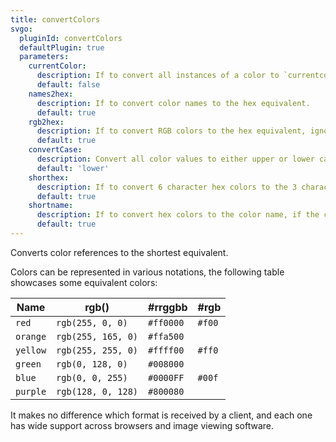 ```yaml
---
title: convertColors
svgo:
  pluginId: convertColors
  defaultPlugin: true
  parameters:
    currentColor:
      description: If to convert all instances of a color to `currentcolor`. This means to inherit the active foreground color, for example in HTML5 this would be the [`color`](https://developer.mozilla.org/docs/Web/CSS/color) property in CSS.
      default: false
    names2hex:
      description: If to convert color names to the hex equivalent.
      default: true
    rgb2hex:
      description: If to convert RGB colors to the hex equivalent, ignores RGBA.
      default: true
    convertCase:
      description: Convert all color values to either upper or lower case by setting this to `'upper'` or `'lower'` respectively to improve compression. Set to `false` to disable this behavior.
      default: 'lower'
    shorthex:
      description: If to convert 6 character hex colors to the 3 character equivalent where possible.
      default: true
    shortname:
      description: If to convert hex colors to the color name, if the color name is shorter then the hex equivalent.
      default: true
---
```


Converts color references to the shortest equivalent.

Colors can be represented in various notations, the following table showcases some equivalent colors:

| Name     | rgb()              | #rrggbb   | #rgb   |
| -------- | ------------------ | --------- | ------ |
| `red`    | `rgb(255, 0, 0)`   | `#ff0000` | `#f00` |
| `orange` | `rgb(255, 165, 0)` | `#ffa500` |        |
| `yellow` | `rgb(255, 255, 0)` | `#ffff00` | `#ff0` |
| `green`  | `rgb(0, 128, 0)`   | `#008000` |        |
| `blue`   | `rgb(0, 0, 255)`   | `#0000FF` | `#00f` |
| `purple` | `rgb(128, 0, 128)` | `#800080` |        |

It makes no difference which format is received by a client, and each one has wide support across browsers and image viewing software.
